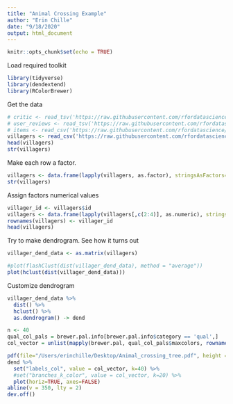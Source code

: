 ```yaml
---
title: "Animal Crossing Example"
author: "Erin Chille"
date: "9/18/2020"
output: html_document
---
```


```r
knitr::opts_chunk$set(echo = TRUE)
```

Load required toolkit
```r
library(tidyverse)
library(dendextend)
library(RColorBrewer)
```


Get the data
```r
# critic <- read_tsv('https://raw.githubusercontent.com/rfordatascience/tidytuesday/master/data/2020/2020-05-05/critic.tsv', )
# user_reviews <- read_tsv('https://raw.githubusercontent.com/rfordatascience/tidytuesday/master/data/2020/2020-05-05/user_reviews.tsv')
# items <- read_csv('https://raw.githubusercontent.com/rfordatascience/tidytuesday/master/data/2020/2020-05-05/items.csv')
villagers <- read_csv('https://raw.githubusercontent.com/rfordatascience/tidytuesday/master/data/2020/2020-05-05/villagers.csv')[,-c(1,3,6,8:11)]
head(villagers)
str(villagers)
```
Make each row a factor.
```r
villagers <- data.frame(lapply(villagers, as.factor), stringsAsFactors=TRUE)
str(villagers)
```

Assign factors numerical values
```r
villager_id <- villagers$id
villagers <- data.frame(lapply(villagers[,c(2:4)], as.numeric), stringsAsFactors = FALSE)
rownames(villagers) <- villager_id
head(villagers)
```

Try to make dendrogram. See how it turns out
```r
villager_dend_data <- as.matrix(villagers)

#plot(flashClust(dist(villager_dend_data), method = "average"))
plot(hclust(dist(villager_dend_data)))
```

Customize dendrogram
```r
villager_dend_data %>% 
  dist() %>% 
  hclust() %>% 
  as.dendrogram() -> dend

n <- 40
qual_col_pals = brewer.pal.info[brewer.pal.info$category == 'qual',]
col_vector = unlist(mapply(brewer.pal, qual_col_pals$maxcolors, rownames(qual_col_pals)))

pdf(file="/Users/erinchille/Desktop/Animal_crossing_tree.pdf", height = 55, width = 30)
dend %>%
  set("labels_col", value = col_vector, k=40) %>%
  #set("branches_k_color", value = col_vector, k=20) %>%
  plot(horiz=TRUE, axes=FALSE)
abline(v = 350, lty = 2)
dev.off()
```